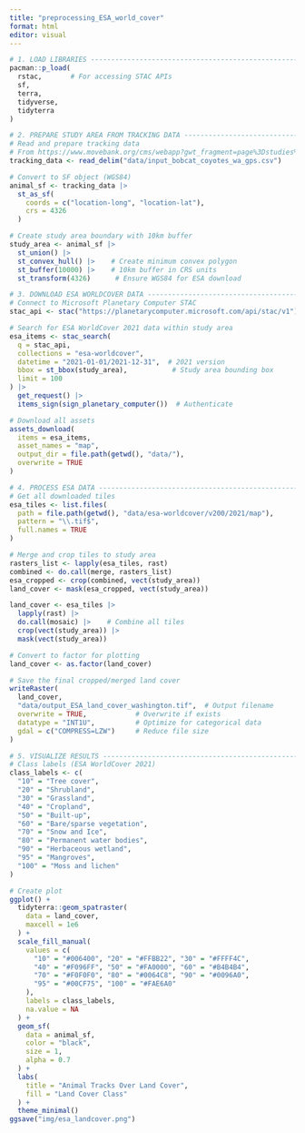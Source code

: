 ```yaml
---
title: "preprocessing_ESA_world_cover"
format: html
editor: visual
---
```

```r
# 1. LOAD LIBRARIES ------------------------------------------------------------
pacman::p_load(
  rstac,       # For accessing STAC APIs
  sf,
  terra,
  tidyverse,
  tidyterra
)

# 2. PREPARE STUDY AREA FROM TRACKING DATA -------------------------------------
# Read and prepare tracking data
# From https://www.movebank.org/cms/webapp?gwt_fragment=page%3Dstudies%2Cpath%3Dstudy2636372210
tracking_data <- read_delim("data/input_bobcat_coyotes_wa_gps.csv")

# Convert to SF object (WGS84)
animal_sf <- tracking_data |>
  st_as_sf(
    coords = c("location-long", "location-lat"),
    crs = 4326
  )

# Create study area boundary with 10km buffer
study_area <- animal_sf |>
  st_union() |>
  st_convex_hull() |>    # Create minimum convex polygon
  st_buffer(10000) |>    # 10km buffer in CRS units
  st_transform(4326)      # Ensure WGS84 for ESA download

# 3. DOWNLOAD ESA WORLDCOVER DATA ----------------------------------------------
# Connect to Microsoft Planetary Computer STAC
stac_api <- stac("https://planetarycomputer.microsoft.com/api/stac/v1")

# Search for ESA WorldCover 2021 data within study area
esa_items <- stac_search(
  q = stac_api,
  collections = "esa-worldcover",
  datetime = "2021-01-01/2021-12-31",  # 2021 version
  bbox = st_bbox(study_area),           # Study area bounding box
  limit = 100
) |>
  get_request() |>
  items_sign(sign_planetary_computer())  # Authenticate

# Download all assets
assets_download(
  items = esa_items,
  asset_names = "map",
  output_dir = file.path(getwd(), "data/"),
  overwrite = TRUE
)

# 4. PROCESS ESA DATA ----------------------------------------------------------
# Get all downloaded tiles
esa_tiles <- list.files(
  path = file.path(getwd(), "data/esa-worldcover/v200/2021/map"),
  pattern = "\\.tif$",
  full.names = TRUE
)

# Merge and crop tiles to study area
rasters_list <- lapply(esa_tiles, rast)
combined <- do.call(merge, rasters_list)
esa_cropped <- crop(combined, vect(study_area))
land_cover <- mask(esa_cropped, vect(study_area))

land_cover <- esa_tiles |>
  lapply(rast) |>
  do.call(mosaic) |>    # Combine all tiles
  crop(vect(study_area)) |> 
  mask(vect(study_area))

# Convert to factor for plotting
land_cover <- as.factor(land_cover)

# Save the final cropped/merged land cover
writeRaster(
  land_cover,
  "data/output_ESA_land_cover_washington.tif",  # Output filename
  overwrite = TRUE,            # Overwrite if exists
  datatype = "INT1U",          # Optimize for categorical data
  gdal = c("COMPRESS=LZW")     # Reduce file size
)

# 5. VISUALIZE RESULTS ---------------------------------------------------------
# Class labels (ESA WorldCover 2021)
class_labels <- c(
  "10" = "Tree cover",
  "20" = "Shrubland",
  "30" = "Grassland",
  "40" = "Cropland",
  "50" = "Built-up",
  "60" = "Bare/sparse vegetation",
  "70" = "Snow and Ice",
  "80" = "Permanent water bodies",
  "90" = "Herbaceous wetland",
  "95" = "Mangroves",
  "100" = "Moss and lichen"
)

# Create plot
ggplot() +
  tidyterra::geom_spatraster(
    data = land_cover,
    maxcell = 1e6
  ) +
  scale_fill_manual(
    values = c(
      "10" = "#006400", "20" = "#FFBB22", "30" = "#FFFF4C",
      "40" = "#F096FF", "50" = "#FA0000", "60" = "#B4B4B4",
      "70" = "#F0F0F0", "80" = "#0064C8", "90" = "#0096A0",
      "95" = "#00CF75", "100" = "#FAE6A0"
    ),
    labels = class_labels,
    na.value = NA
  ) +
  geom_sf(
    data = animal_sf,
    color = "black",
    size = 1,
    alpha = 0.7
  ) +
  labs(
    title = "Animal Tracks Over Land Cover",
    fill = "Land Cover Class"
  ) +
  theme_minimal()
ggsave("img/esa_landcover.png")
```

